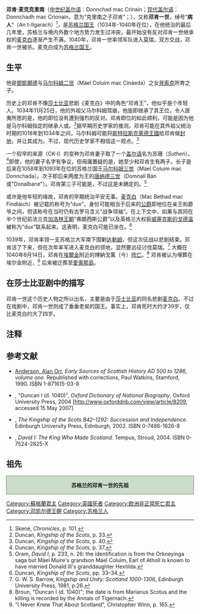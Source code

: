 {{noteTA
|1=zh-hant:馬克白;zh-hans:麦克白;
}}

{{otheruses|other=法夫伯爵邓肯一世|法夫伯爵邓肯一世}}
{{Infobox royalty
| name = 邓肯一世
| image = Donnchad I.jpg
| imgw = 200px
| caption = 17世纪[[雅各伯·德·韦特|雅各伯·德·韦特]]虚构的邓肯一世画像，邓肯一世相貌是未知的。
| succession = [[苏格兰君主列表|阿尔巴国王]]
| reign = 1034年–1040年
| predecessor = [[马尔科姆二世|马尔科姆二世]]
| successor = [[麦克白_(苏格兰)|麦克白]]
| spouse = 苏珊
| issue = 阿尔巴国王[[马尔科姆三世|马尔科姆三世]]<br />阿尔巴国王[[唐纳德三世|唐纳德三世]]<br>{{link-en|亞瑟爾伯爵馬爾瑪麗|Máel Muire, Earl of Atholl}}
| house = [[邓凯尔德王朝|邓凯尔德王朝]]
| father = {{link-en|鄧凱爾德的克里南|Crínán of Dunkeld|克里南}}
| mother = [[貝索克|貝索克]]
| birth_date = 約1001年
| death_date = {{death date|1040|8|14|df=yes}}<ref name=Broun>Broun, "Duncan I (d. 1040)".</ref>
| death_place = {{flagicon|SCO}} [[蘇格蘭王國|蘇格蘭王國]]Pitgaveny （[[埃爾金_(蘇格蘭)|埃尔金]]附近）
| place of burial = 不明 （可能是[[爱奥那岛|爱奥那岛]]）
}}

'''邓肯·麦克克里南'''（[[中古愛爾蘭語|中世纪盖尔语]]：Donnchad mac Crinain；[[苏格兰盖尔语|现代盖尔语]]：Donnchadh mac Crìonain，意为“克里南之子邓肯”；{{bd|约1001年||1040年|}}），又称'''邓肯一世'''，绰号“'''病人'''”（An t-Ilgarach）<ref>Skene, ''Chronicles'', p. 101.</ref>，是[[苏格兰国王|苏格兰国王]]（1034年-1040年在位），在他统治的最后几年里，苏格兰与境内外数个地方势力发生过冲突，最开始没有反对邓肯一世继承权的[[麦克白_(苏格兰)|麦克白]]逐渐产生不满。1040年，邓肯一世率领军队进入莫瑞，双方交战，邓肯一世被杀。麦克白成为[[苏格兰国王|苏格兰国王]]。

== 生平 ==
他是[[鄧凱爾德|鄧凱爾德]]{{link-en|世俗修道院院长|Lay abbot}}{{link-en|鄧凱爾德的克里南|Crínán of Dunkeld|克里南}}与[[马尔科姆二世_(苏格兰)|马尔科姆二世]]（Máel Coluim mac Cináeda）之女[[貝索克|貝索克]]所育之子。

历史上的邓肯不像[[威廉·莎士比亚|莎士比亚]]悲剧《麦克白》中的角色“邓肯王”，他似乎是个年轻人。1034年11月25日，他的外祖父马尔科姆驾崩，他旋即继承了其王位，令人匪夷所思的是，他的即位没有遭到强烈的反对。邓肯即位的如此顺利，可能是因为他是马尔科姆指定的继承人或{{link-en|凱爾特族酋長繼承人|Tanistry|選長繼承人}}。<ref>Duncan, ''Kingship of the Scots'', p. 33.</ref>据早期历史学家{{link-en|富爾頓的約翰|John of Fordun}}的推测，邓肯可能在其外祖父统治时期的1018年到1034年之间，马尔科姆可能将[[斯特拉斯克萊德王國|斯特拉斯克萊德王國]]给邓肯做[[封地|封地]]，并让其成为{{link-en|斯特拉斯克萊德國王|List of kings of Strathclyde}}。不过，现代历史学家不相信这一观点。<ref>Duncan, ''Kingship of the Scots'', p. 40.</ref>

一个较早的来源{{link-en|阿爾巴國王編年史|Chronicle of the Kings of Alba}}（CK-I）的变种为邓肯妻子取了一个[[苏格兰盖尔语|盖尔语]]名为苏珊（''Suthen''）。<ref>Duncan, ''Kingship of the Scots'', p. 37.</ref>即使，他的妻子名字有争议，但毋庸置疑的是，她至少和邓肯生有两子。长子是后来在1058年到1093年在位的苏格兰国王[[马尔科姆三世|马尔科姆三世]]（Máel Coluim mac Donnchada）。次子即后来两度为王的[[唐纳德三世|唐纳德三世]]（Domnall Bán或"Donalbane"）。邓肯第三子可能是{{link-en|亞瑟爾伯爵馬爾瑪麗|Máel Muire, Earl of Atholl}}，不过这是未确定的。<ref>Oram, ''David I'', p. 233, n. 26: the identification is from the Orkneyinga saga but Máel Muire's grandson Máel Coluim, Earl of Atholl is known to have married Donald III's granddaughter Hextilda.</ref>

或许是他年轻的缘故，邓肯的早期统治平安无事。[[麦克白_(苏格兰)|麦克白]]（Mac Bethad mac Findláich）被记载的称号为“dux”，身份可能相当于后来的[[公爵|公爵]]即地位在亲王和爵爷之间，但该称号在当时仍有古罗马含义“战争领袖”。在上下文中，如果与其同在半个世纪前法兰克[[加洛林王朝|加洛林王朝]]“弗朗西斯公爵”以及英格兰大权臣[[戈德溫_(威塞克斯伯爵)|威塞克斯的戈德温]]被称为“dux”联系起来。这表明，麦克白可能已坐在{{link-en|王座背后的權力寶座|Power behind the throne}}。<ref>Duncan, ''Kingship of the Scots'', pp. 33–34.</ref>

1039年，邓肯率领一支苏格兰大军南下围剿[[达勒姆|达勒姆]]，但这次征战以悲剧结束。邓肯活了下来，但在次年率军进入麦克白的领地{{link-en|莫瑞王國|Province of Moray|莫瑞}}，显然要远征讨伐莫瑞。<ref>G. W. S. Barrow, ''Kingship and Unity: Scotland 1000-1306'', Edinburgh University Press, 1981, p.26.</ref> 大概在1040年8月14日，邓肯在[[埃爾金_(蘇格蘭)|埃爾金]]附近的博納戈萬（今{{link-en|皮特加維尼|Pitgaveny}}）[[阵亡|阵亡]]。<ref>Broun, "Duncan I (d. 1040)"; the date is from Marianus Scotus and the killing is recorded by the Annals of Tigernach.</ref> 邓肯被认为埋葬在埃尔金附近，<ref>"I Never Knew That About Scotland", Christopher Winn, p. 165.</ref> 后来被迁葬至[[愛奧那島|愛奧那島]]。

== 在莎士比亚剧中的描写 ==
邓肯一世这个历史人物之所以出名，主要是由于[[莎士比亚|莎士比亚]]的同名悲剧[[麦克白|麦克白]]。不过在戏剧中，邓肯一世则成了垂垂老矣的国王。事实上，邓肯死时大约才39岁，仅比麦克白约大了四岁。

==注释==
{{Reflist|30em}}

==参考文献==
<div class="references-small">
* [[艾伦·奥尔·安德森|Anderson, Alan Orr]], ''Early Sources of Scottish History AD 500 to 1286, volume one.'' Republished with corrections, Paul Watkins, Stamford, 1990. ISBN 1-871615-03-8
* {{tsl|en|Dauvit Broun|多維特·布朗|Broun, Dauvit}}, "Duncan I (d. 1040)", ''Oxford Dictionary of National Biography'', Oxford University Press, 2004 [http://www.oxforddnb.com/view/article/8209, accessed 15 May 2007] {{Wayback|url=http://www.oxforddnb.com/view/article/8209, |date=20200201073118 }}
* {{tsl|en|Archie Duncan (historian)|阿奇·鄧肯 (歷史學家)|Duncan, A. A. M.}}, ''The Kingship of the Scots 842–1292: Succession and Independence.'' Edinburgh University Press, Edinburgh, 2002. ISBN 0-7486-1626-8
* {{tsl|en|Richard Oram|理查德·奧蘭|Oram, Richard}}, ''David I: The King Who Made Scotland.'' Tempus, Stroud, 2004. ISBN 0-7524-2825-X
</div>

==祖先==
<div style="clear: both; width: 100%; padding: 0; text-align: left; border: none;" class="NavFrame">
<div style="background: #ccddcc; text-align: center; border: 1px solid #667766" class="NavHead">'''苏格兰的邓肯一世的先祖'''
</div>
<div class="NavContent" >
{{ahnentafel-compact5|align=center
|style=font-size: 100%; line-height: 110%;
|border=1
|boxstyle=padding-top: 0; padding-bottom: 0;
|boxstyle_1=background-color: #fcc;
|boxstyle_2=background-color: #fb9;
|boxstyle_3=background-color: #ffc;
|boxstyle_4=background-color: #bfc;
|boxstyle_5=background-color: #9fe;
|1= 1. '''苏格兰的邓肯一世'''
|2= 2. [[邓凯尔德的克里南|邓凯尔德的克里南]]
|3= 3. [[贝索克|贝索克]]
|6= 6. [[马尔科姆二世_(苏格兰)|苏格兰的马尔科姆二世]]
|12= 12. [[肯尼思二世|苏格兰的肯尼思二世]]
|24= 24. [[马尔科姆一世_(苏格兰)|苏格兰的马尔科姆一世]]
}}
</div></div>

{{s-start}}
{{s-hou|[[邓凯尔德王朝|邓凯尔德王朝]]|未知年||1040年8月14日}}
{{s-reg|}}
{{s-bef|before=[[马尔科姆二世_(苏格兰)|马尔科姆二世]]}}
{{s-ttl|title=[[苏格兰国王|苏格兰国王]]|years=1034年–1040年}}
{{s-aft|after=[[麦克白_(苏格兰)|麦克白]]}}
{{end}}
{{苏格兰君主}}

{{Authority control}}
{{DEFAULTSORT:Duncan 01 Of Scotland}}
[[Category:蘇格蘭君主|Category:蘇格蘭君主]]
[[Category:英國死者|Category:英國死者]]
[[Category:欧洲非正常死亡君主|Category:欧洲非正常死亡君主]]
[[Category:邓凯尔德王朝|Category:邓凯尔德王朝]]
[[Category:苏格兰人|Category:苏格兰人]]